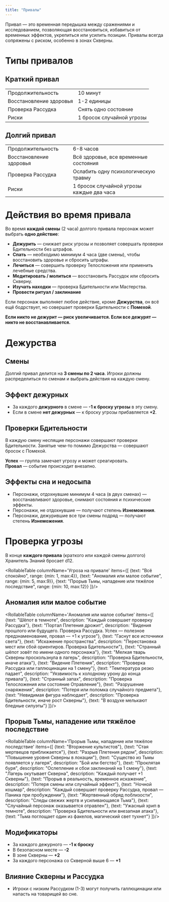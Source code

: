 ```yaml
---
title: "Привалы"
---
```



Привал — это временная передышка между сражениями и исследованием, позволяющая восстановиться, избавиться от временных эффектов, укрепиться или усилить позиции. Привалы всегда сопряжены с риском, особенно в зонах Скверны.

# Типы привалов

## Краткий привал

<table>
<tr>
    <td>Продолжительность</td>
    <td>10 минут</td>
</tr>
<tr>
    <td>Восстановление здоровья</td>
    <td>1-2 единицы</td>
</tr>
<tr>
    <td>Проверка Рассудка</td>
    <td>Снять одно состояние</td>
</tr>
<tr>
    <td>Риски</td>
    <td>1 бросок случайной угрозы</td>
</tr>
</table>

## Долгий привал

<table>
<tr>
    <td>Продолжительность</td>
    <td>6-8 часов</td>
</tr>
<tr>
    <td>Восстановление здоровья</td>
    <td>Всё здоровье, все временные состояния</td>
</tr>
<tr>
    <td>Проверка Рассудка</td>
    <td>Ослабить одну психологическую травму</td>
</tr>
<tr>
    <td>Риски</td>
    <td>1 бросок случайной угрозы каждые два часа</td>
</tr>
</table>

# Действия во время привала

Во время **каждой смены** (2 часа) долгого привала персонаж может выбрать **одно действие**:

- **Дежурить** — снижает риск угрозы и позволяет совершать проверки Бдительности без штрафов.
- **Спать** — необходимо минимум 4 часа (две смены), чтобы восстановить здоровье и сбросить штрафы.
- **Лечиться** — совершить проверку Телосложения или применить лечебные средства.
- **Медитировать / молиться** — восстановить Рассудок или сбросить Скверну.
- **Изучать находки** — проверка Бдительности или Мастерства.
- **Провести ритуал / заклинание**

Если персонаж выполняет любое действие, кроме **Дежурства**, он всё ещё бодрствует, но совершает проверки Бдительности с **Помехой**.  

**Если никто не дежурит — риск увеличивается. Если все дежурят — никто не восстанавливается.**

# Дежурства

## Смены

Долгий привал делится на **3 смены по 2 часа**. Игроки должны распределиться по сменам и выбрать действия на каждую смену.  

## Эффект дежурных

- За каждого **дежурного** в смене — **-1 к броску угрозы** в эту смену.
- Если в смене **нет дежурных** — к броску угрозы прибавляется **+2**.

## Проверки Бдительности

В каждую смену неспящие персонажи совершают проверки Бдительности. Занятые чем-то помимо Дежурства — совершают бросок с Помехой.

**Успех** — группа замечает угрозу и может среагировать.  
**Провал** — событие происходит внезапно.

## Эффекты сна и недосыпа

- Персонажи, отдохнувшие минимум 4 часа (в двух сменах) — восстанавливают здоровье, снимают состояния и психические эффекты.
- Персонажи, не отдохнувшие — получают степень **Изнеможения**.
- Персонажи, дежурившие все три смены подряд — получают степень **Изнеможения**.

# Проверка угрозы

В конце **каждого привала** (краткого или каждой смены долгого) Хранитель Знаний бросает d12.

<RollableTable columnName='Угроза на привале' items={[
    {text: "Всё спокойно", range: {min: 1, max:4}},
    {text: "Аномалия или малое событие", range: {min: 5, max:9}},
    {text: "Прорыв Тьмы, нападение или тяжёлое последствие", range: {min: 10, max:12}}
]}/>

## Аномалия или малое событие

<RollableTable columnName='Аномалия или малое событие' items={[
{text: "Шёпот в темноте", description: "Каждый совершает проверку Рассудка"},
{text: "Портал Плетения дрожит", description: "Видения прошлого или будущего. Проверка Рассудка. Успех — полезное предзнаменование, провал — +1 к угрозе"},
{text: "Гаснут все источники света"},
{text: "Искажение пространства", description: "Перестановка мест или сбой ориентиров. Проверка Бдительности"},
{text: "Странный шёпот зовёт по имени одного персонажа"},
{text: "Мелкая тварь Скверны проскользнула в лагерь", description: "Проверка Бдительности, иначе атака"},
{text: "Видение Плетения", description: "Проверка Рассудка или галлюцинации на 1 смену"},
{text: "Температура резко падает", description: "Уязвимость к холодному урону до конца привала"},
{text: "Странный запах", description: "Проверка Телосложения или состояние Отравление"},
{text: "Разрушение снаряжения", description: "Потеря или поломка случайного предмета"},
{text: "Невидимая фигура наблюдает", description: "Проверка Бдительности, иначе рост Скверны"},
{text: "В воздухе мелькают бледные силуэты"}
]}/>

## Прорыв Тьмы, нападение или тяжёлое последствие

<RollableTable columnName='Прорыв Тьмы, нападение или тяжёлое последствие' items={[
{text: "Вторжение культистов"},
{text: "Стая мертвецов приближается"},
{text: "Разрыв Плетения рядом", description: "Повышение уровня Скверны в локации"},
{text: "Существо из Тьмы появляется у лагеря", description: "Бой или бегство"},
{text: "Проклятая буря", description: "Ослепление и сбои заклинаний на 1 смену"},
{text: "Лагерь окутывает Скверна", description: "Каждый получает +1 Скверны"},
{text: "Прорыв в реальность, временное искажение", description: "Потеря смены или случайный эффект"},
{text: "Ночной кошмар", description: "Каждый совершает проверку Рассудка, провал — Паника при пробуждении"},
{text: "Жертвенный обряд поблизости", description: "Следы свежих жертв и усиливающаяся Тьма"},
{text: "Случайный персонаж оказывается отравлен"},
{text: "Ужасный хрип в темноте", description: "Проверка Бдительности или внезапная атака"},
{text: "Тьма поглощает один из факелов, магический свет тухнет"}
]}/>


## Модификаторы

- За каждого дежурного — **-1 к броску**
- В безопасном месте — **-2**
- В зоне Скверны — **+2**
- За каждого персонажа со Скверной выше 6 — **+1**

## Влияние Скверны и Рассудка

- Игроки с низким Рассудком (1-3) могут получить галлюцинации или напасть на товарищей во сне.
